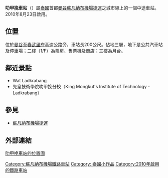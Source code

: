 {{Infobox station
| name                = 叻甲挽
| native_name         = ลาดกระบัง
| image               = Lat_Krabang_Railway_Station2.JPG
| image_size          = 
| image_caption       = 
| address             = {{THA}}[[曼谷|曼谷]][[叻甲挽縣|叻甲挽縣]]
| line                = [[蘇凡納布機場捷運|蘇凡納布機場捷運]]
| type= {{rint|bangkok|ARL}}
| other               = 
| structure           = 高架
| platform            = 2個[[側式月台|側式月台]]
| tracks              = 2條
| opened              = {{Start date|2010|08|23|df=y}}
| parking             = 是
| electrified         = 是
| ADA                 = 是
| code                = A2
| owned               = 
| operator            = [[泰國國家鐵路局|泰國國家鐵路局]]
| former              = 
| passengers          = 
| pass_year           = 
| pass_percent        = 
| pass_system         = 
| mpassengers         = 
| services            = 
| map_locator         = 
| route_map           = 
| map_state           = 
}}
'''叻甲挽車站'''（{{thai|t=สถานีลาดกระบัง|phon=S̄t̄hānī lādkrabạng|r=Sathani Lat Krabang}}）屬[[泰國|泰國]]首都[[曼谷|曼谷]][[蘇凡納布機場捷運|蘇凡納布機場捷運]]之城市線上的一個中途車站。2010年8月23日啟用。

== 位置 ==
位於[[曼谷|曼谷]]至[[春武里府|春武里府]]高速公路旁，車站長200公尺。佔地三層，地下是公共汽車站及停車場；二樓（1/F）為票房、售票機及商店；三樓為月台。

== 鄰近景點 ==
* Wat Ladkrabang
* 先皇技術學院叻甲挽分校（King Mongkut's Institute of Technology - Ladkrabang）

== 參見 ==
* [[蘇凡納布機場捷運|蘇凡納布機場捷運]]

==外部連結 ==
[https://web.archive.org/web/20160304121018/http://th.pagenation.com/bkk/Lat%20Krabang%20ARL%20Station_100.7487_13.7277.map 叻甲挽車站的位置圖]
{{蘇凡納布機場捷運}}
[[Category:蘇凡納布機場鐵路車站|Category:蘇凡納布機場鐵路車站]]
[[Category:_泰國小作品|Category: 泰國小作品]]
[[Category:2010年啟用的鐵路車站|Category:2010年啟用的鐵路車站]]